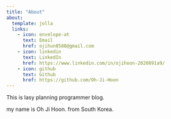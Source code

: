```yaml
---
title: "About"
about:
  template: jolla
  links:
    - icon: envelope-at
      text: Email
      href: ojihun8588@gmail.com
    - icon: linkedin
      text: LinkedIn
      href: https://www.linkedin.com/in/ojihoon-2020891a9/
    - icon: github
      text: Github
      href: https://github.com/Oh-Ji-Hoon
---
```


This is lasy planning programmer blog.

my name is Oh Ji Hoon. from South Korea.
